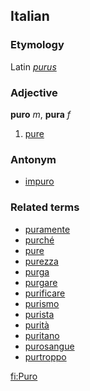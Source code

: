 ==Italian==
===Etymology===
Latin ''[[purus]]''
===Adjective===
'''puro''' ''m'', '''pura''' ''f''

# [[pure]]

===Antonym===
*[[impuro]]

===Related terms===
*[[puramente]]
*[[purché]]
*[[pure]]
*[[purezza]]
*[[purga]]
*[[purgare]]
*[[purificare]]
*[[purismo]]
*[[purista]]
*[[purità]]
*[[puritano]]
*[[purosangue]]
*[[purtroppo]]
[[fi:Puro]]